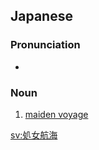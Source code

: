 ==Japanese==
{{ja-kanjitab|しょ|じょ|こう|かい|yomi=o}}

===Pronunciation===
{{ja-pron|しょじょ こうかい|acc=3|y=o}}
* {{a|Osaka}} {{ja-accent-common|nakadaka||しょじょこ|うかい}}

===Noun===
{{ja-noun|しょじょ こうかい}}

# {{lb|ja|nautical|sort=しよしよこうかい}} [[maiden voyage]]

[[sv:処女航海]]